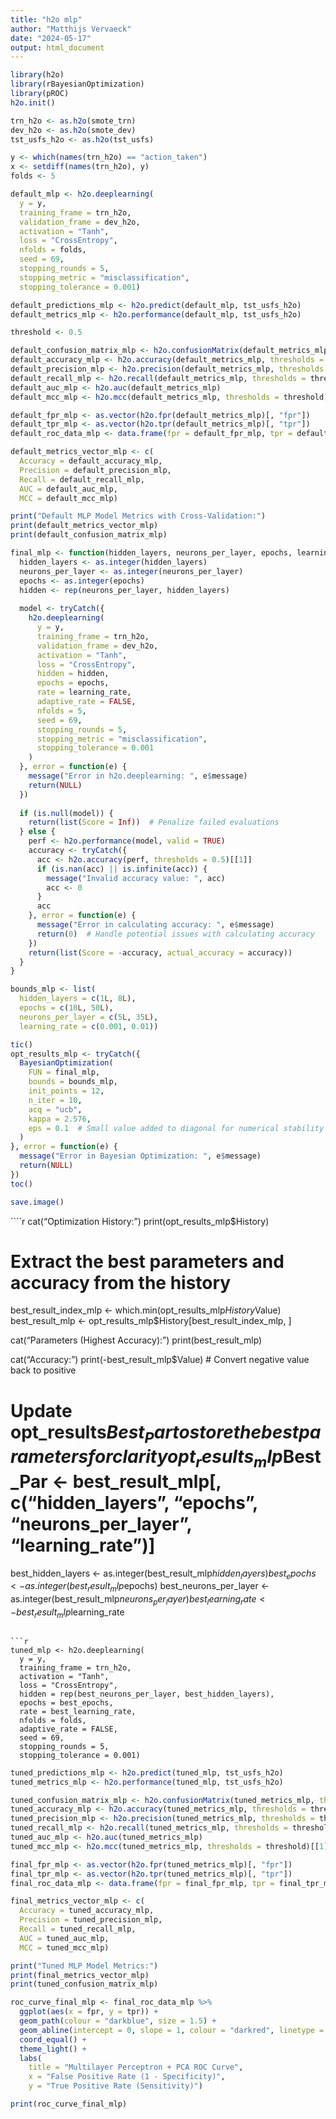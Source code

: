 ---
title: "h2o mlp"
author: "Matthijs Vervaeck"
date: "2024-05-17"
output: html_document
---

```{r libraries}
library(h2o)
library(rBayesianOptimization)
library(pROC)
h2o.init()

```

```{r libraries}
trn_h2o <- as.h2o(smote_trn)
dev_h2o <- as.h2o(smote_dev)
tst_usfs_h2o <- as.h2o(tst_usfs)
```

```{r libraries}
y <- which(names(trn_h2o) == "action_taken")
x <- setdiff(names(trn_h2o), y)
folds <- 5
```

```{r fitting default MLP}
default_mlp <- h2o.deeplearning(
  y = y,
  training_frame = trn_h2o,
  validation_frame = dev_h2o,
  activation = "Tanh",
  loss = "CrossEntropy",
  nfolds = folds,
  seed = 69,
  stopping_rounds = 5,
  stopping_metric = "misclassification",
  stopping_tolerance = 0.001)
```

```{r default mlp predicting}
default_predictions_mlp <- h2o.predict(default_mlp, tst_usfs_h2o)
default_metrics_mlp <- h2o.performance(default_mlp, tst_usfs_h2o)
```

```{r evaluating default MLP}
threshold <- 0.5

default_confusion_matrix_mlp <- h2o.confusionMatrix(default_metrics_mlp, thresholds = threshold)
default_accuracy_mlp <- h2o.accuracy(default_metrics_mlp, thresholds = threshold)[[1]]
default_precision_mlp <- h2o.precision(default_metrics_mlp, thresholds = threshold)[[1]]
default_recall_mlp <- h2o.recall(default_metrics_mlp, thresholds = threshold)[[1]]
default_auc_mlp <- h2o.auc(default_metrics_mlp)
default_mcc_mlp <- h2o.mcc(default_metrics_mlp, thresholds = threshold)[[1]]

default_fpr_mlp <- as.vector(h2o.fpr(default_metrics_mlp)[, "fpr"])
default_tpr_mlp <- as.vector(h2o.tpr(default_metrics_mlp)[, "tpr"])
default_roc_data_mlp <- data.frame(fpr = default_fpr_mlp, tpr = default_tpr_mlp)
```

```{r showing metrics}
default_metrics_vector_mlp <- c(
  Accuracy = default_accuracy_mlp,
  Precision = default_precision_mlp,
  Recall = default_recall_mlp,
  AUC = default_auc_mlp,
  MCC = default_mcc_mlp)
```

```{r libraries}
print("Default MLP Model Metrics with Cross-Validation:")
print(default_metrics_vector_mlp)
print(default_confusion_matrix_mlp)
```

```{r tuning hyperparmaters}
final_mlp <- function(hidden_layers, neurons_per_layer, epochs, learning_rate) {
  hidden_layers <- as.integer(hidden_layers)
  neurons_per_layer <- as.integer(neurons_per_layer)
  epochs <- as.integer(epochs)
  hidden <- rep(neurons_per_layer, hidden_layers)
  
  model <- tryCatch({
    h2o.deeplearning(
      y = y,
      training_frame = trn_h2o,
      validation_frame = dev_h2o,
      activation = "Tanh",
      loss = "CrossEntropy",
      hidden = hidden,
      epochs = epochs,
      rate = learning_rate,
      adaptive_rate = FALSE,
      nfolds = 5,
      seed = 69,
      stopping_rounds = 5,
      stopping_metric = "misclassification",
      stopping_tolerance = 0.001
    )
  }, error = function(e) {
    message("Error in h2o.deeplearning: ", e$message)
    return(NULL)
  })
  
  if (is.null(model)) {
    return(list(Score = Inf))  # Penalize failed evaluations
  } else {
    perf <- h2o.performance(model, valid = TRUE)
    accuracy <- tryCatch({
      acc <- h2o.accuracy(perf, thresholds = 0.5)[[1]]
      if (is.nan(acc) || is.infinite(acc)) {
        message("Invalid accuracy value: ", acc)
        acc <- 0
      }
      acc
    }, error = function(e) {
      message("Error in calculating accuracy: ", e$message)
      return(0)  # Handle potential issues with calculating accuracy
    })
    return(list(Score = -accuracy, actual_accuracy = accuracy))  
  }
}
```

```{r setting hyperparameter bounds}
bounds_mlp <- list(
  hidden_layers = c(1L, 8L),  
  epochs = c(10L, 50L),
  neurons_per_layer = c(5L, 35L),
  learning_rate = c(0.001, 0.01))
```

```{r performing hp tuning}
tic()
opt_results_mlp <- tryCatch({
  BayesianOptimization(
    FUN = final_mlp,
    bounds = bounds_mlp,
    init_points = 12,
    n_iter = 10,
    acq = "ucb",
    kappa = 2.576,
    eps = 0.1  # Small value added to diagonal for numerical stability
  )
}, error = function(e) {
  message("Error in Bayesian Optimization: ", e$message)
  return(NULL)
})
toc()
```

```{r save}
save.image()
```


````{r optimal tuning results}
cat("Optimization History:\n")
print(opt_results_mlp$History)
  
# Extract the best parameters and accuracy from the history
best_result_index_mlp <- which.min(opt_results_mlp$History$Value)
best_result_mlp <- opt_results_mlp$History[best_result_index_mlp, ]
  
cat("\nBest Parameters (Highest Accuracy):\n")
print(best_result_mlp)
  
cat("\nBest Accuracy:\n")
print(-best_result_mlp$Value)  # Convert negative value back to positive
  
# Update opt_results$Best_Par to store the best parameters for clarity
opt_results_mlp$Best_Par <- best_result_mlp[, c("hidden_layers", "epochs", "neurons_per_layer", "learning_rate")]
  
best_hidden_layers <- as.integer(best_result_mlp$hidden_layers)
best_epochs <- as.integer(best_result_mlp$epochs)
best_neurons_per_layer <- as.integer(best_result_mlp$neurons_per_layer)
best_learning_rate <- best_result_mlp$learning_rate
```
  
```{r fitting tuned MLP}
tuned_mlp <- h2o.deeplearning(
  y = y,
  training_frame = trn_h2o,
  activation = "Tanh",
  loss = "CrossEntropy",
  hidden = rep(best_neurons_per_layer, best_hidden_layers),
  epochs = best_epochs,
  rate = best_learning_rate,
  nfolds = folds,
  adaptive_rate = FALSE,
  seed = 69,  
  stopping_rounds = 5,
  stopping_tolerance = 0.001)

```

```{r preddicting tuned MLP}
tuned_predictions_mlp <- h2o.predict(tuned_mlp, tst_usfs_h2o)
tuned_metrics_mlp <- h2o.performance(tuned_mlp, tst_usfs_h2o)
```

```{r evaluating tuned MLP}
tuned_confusion_matrix_mlp <- h2o.confusionMatrix(tuned_metrics_mlp, thresholds = threshold)
tuned_accuracy_mlp <- h2o.accuracy(tuned_metrics_mlp, thresholds = threshold)[[1]]
tuned_precision_mlp <- h2o.precision(tuned_metrics_mlp, thresholds = threshold)[[1]]
tuned_recall_mlp <- h2o.recall(tuned_metrics_mlp, thresholds = threshold)[[1]]
tuned_auc_mlp <- h2o.auc(tuned_metrics_mlp)
tuned_mcc_mlp <- h2o.mcc(tuned_metrics_mlp, thresholds = threshold)[[1]]

final_fpr_mlp <- as.vector(h2o.fpr(tuned_metrics_mlp)[, "fpr"])
final_tpr_mlp <- as.vector(h2o.tpr(tuned_metrics_mlp)[, "tpr"])
final_roc_data_mlp <- data.frame(fpr = final_fpr_mlp, tpr = final_tpr_mlp)
```

```{r final model metrics}
final_metrics_vector_mlp <- c(
  Accuracy = tuned_accuracy_mlp,
  Precision = tuned_precision_mlp,
  Recall = tuned_recall_mlp,
  AUC = tuned_auc_mlp,
  MCC = tuned_mcc_mlp)
```

```{r eval metrics tuned model}
print("Tuned MLP Model Metrics:")
print(final_metrics_vector_mlp)
print(tuned_confusion_matrix_mlp)
```

```{r plotting ROC curves}
roc_curve_final_mlp <- final_roc_data_mlp %>%
  ggplot(aes(x = fpr, y = tpr)) +
  geom_path(colour = "darkblue", size = 1.5) +
  geom_abline(intercept = 0, slope = 1, colour = "darkred", linetype = "dotted", size = 1.5) +
  coord_equal() +
  theme_light() +
  labs(
    title = "Multilayer Perceptron + PCA ROC Curve",
    x = "False Positive Rate (1 - Specificity)",
    y = "True Positive Rate (Sensitivity)")

print(roc_curve_final_mlp)

```
